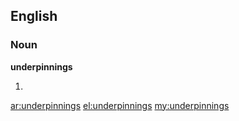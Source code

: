 ==English==

===Noun===
'''underpinnings'''

# {{plural of|[[underpinning]]}}

[[ar:underpinnings]]
[[el:underpinnings]]
[[my:underpinnings]]